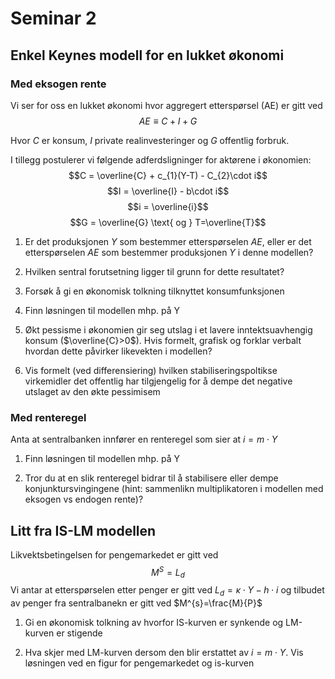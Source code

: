 # Seminar 2
## Enkel Keynes modell for en lukket økonomi
### Med eksogen rente
Vi ser for oss en lukket økonomi hvor aggregert etterspørsel (AE) er gitt ved
$$AE\equiv C + I + G$$

Hvor $C$ er konsum, $I$ private realinvesteringer og
$G$ offentlig forbruk.

I tillegg postulerer vi følgende adferdsligninger for aktørene i økonomien:
$$C = \overline{C} + c_{1}(Y-T) - C_{2}\cdot i$$
$$I = \overline{I} - b\cdot i$$
$$i = \overline{i}$$
$$G = \overline{G} \text{ og } T=\overline{T}$$

1. Er det produksjonen $Y$ som bestemmer etterspørselen $AE$, eller er det etterspørselen $AE$ som bestemmer produksjonen $Y$ i denne modellen?

1. Hvilken sentral forutsetning ligger til grunn for dette resultatet?

1. Forsøk å gi en økonomisk tolkning tilknyttet konsumfunksjonen

1. Finn løsningen til modellen mhp. på Y

1. Økt pessisme i økonomien gir seg utslag i et lavere inntektsuavhengig konsum ($\overline{C}>0$). Hvis formelt, grafisk og forklar verbalt hvordan dette påvirker likevekten i modellen?

1. Vis formelt (ved differensiering) hvilken stabiliseringspoltikse virkemidler det offentlig har tilgjengelig for å dempe det negative utslaget av den økte pessimisem

### Med renteregel
Anta at sentralbanken innfører en renteregel som sier at $i= m\cdot Y$

1. Finn løsningen til modellen mhp. på Y

1. Tror du at en slik renteregel bidrar til å stabilisere eller dempe konjunktursvingingene (hint: sammenlikn multiplikatoren i modellen med eksogen vs endogen rente)?

## Litt fra IS-LM modellen
Likvektsbetingelsen for pengemarkedet er gitt ved
$$M^{S} = L_{d} $$
Vi antar at etterspørselen etter penger er gitt ved $L_{d} = \kappa\cdot Y - h\cdot i$
og tilbudet av penger fra sentralbanekn er gitt ved $M^{s}=\frac{M}{P}$

1. Gi en økonomisk tolkning av hvorfor IS-kurven er synkende og LM-kurven er stigende

1. Hva skjer med LM-kurven dersom den blir erstattet av $i= m\cdot Y$. Vis løsningen ved en figur for pengemarkedet og is-kurven
